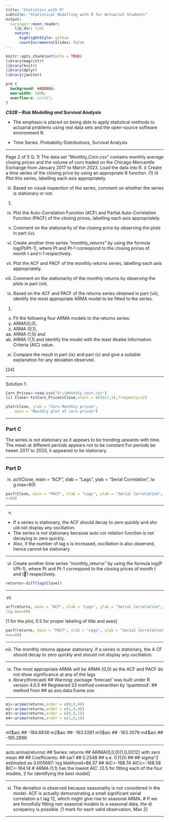 ```yaml
---
title: "Statistics with R"
subtitle: "Statistical Modelling with R for Actuarial Students"
output:
  xaringan::moon_reader:
    lib_dir: libs
    nature:
      highlightStyle: github
      countIncrementalSlides: false
---
```


```r
knitr::opts_chunk$set(echo = TRUE)
library(magrittr)
library(knitr)
library(dplyr)
library(janitor)


```

```css
pre {
  background: #ADD8E6;
  max-width: 100%;
  overflow-x: scroll;
}
```

***CS2B – Risk Modelling and Survival Analysis ***


* The emphasis is placed on being able to apply statistical methods to actuarial problems using real data sets and the open-source software environment R. 

* Time Series. Probability Distributions, Survival Analysis

---

Page 2 of 5
Q. 1)
The data set “Monthly_Corn.csv” contains monthly average closing prices and the volume of corn traded on the Chicago Mercantile Exchange from January 2017 to March 2023. Load the data into R.
i) Create a time series of the closing price by using an appropriate R function.
(1)
ii) Plot this series, labelling each axis appropriately.

iii) Based on visual inspection of the series, comment on whether the series is stationary or not.
(1)
iv) Plot the Auto-Correlation Function (ACF) and Partial Auto-Correlation Function (PACF) of the closing prices, labelling each axis appropriately.

v) Comment on the stationarity of the closing price by observing the plots in part (iv).

vi) Create another time series “monthly_returns” by using the formula log(Pt/Pt-1), where Pt and Pt-1 correspond to the closing prices of month t and t-1 respectively.

vii) Plot the ACF and PACF of the monthly returns series, labelling each axis appropriately.

viii) Comment on the stationarity of the monthly returns by observing the plots in part (vii).

ix) Based on the ACF and PACF of the returns series obtained in part (vii), identify the most appropriate ARMA model to be fitted to the series.
(1)
x) Fit the following four ARMA models to the returns series:
a) ARMA(0,0),
b) ARMA (0,1),
c) ARMA (1,0) and
d) ARMA (1,1)
and identify the model with the least Akaike Information Criteria (AIC) value.

xi) Compare the result in part (ix) and part (x) and give a suitable explanation for any deviation observed.

[24]

---


Solution 1:

```r
Corn_Prices<-read.csv("D:\\Monthly_corn.csv")
(i) Close<-ts(Corn_Prices$Close,start = c(2017,1),frequency=12)
```

```r
plot(Close, ylab = "Corn Monthly prices", 
	main = "Monthly plot of corn prices")

```


---

### Part C

The series is not stationary as it appears to be trending upwards with 
time. The mean at different periods appears not to be constant For periods be
tween 2017 to 2020, it appeared to be stationary.

---

### Part D

(iv) acf(Close, main = "ACF", xlab = "Lags", ylab = "Serial Correlation", la
g.max=60)


```r
pacf(Close, main = "PACF", xlab = "Lags", ylab = "Serial Correlation", lag.ma
x=60)
```


---

(v) 

* If a series is stationary, the ACF should decay to zero quickly and sho
uld not display any oscillation.
* The series is not stationary because auto cor
relation function is not decaying to zero quickly. 
* Also, if the number of lag
s is increased, oscillation is also observed, hence cannot be stationary

---

(vi) Create another time series "monthly_returns" by using the formula log(P
t/Pt-1), where Pt and Pt-1 correspond to the closing prices of month t and t1 respectively.
```r
returns<-diff(log(Close))
```

---

(vii) 

```r
acf(returns, main = "ACF", xlab = "Lags", ylab = "Serial Correlation", 
lag.max=60)
```

[1 for the plot, 0.5 for proper labeling of title and axes]

```r
pacf(returns, main = "PACF", xlab = "Lags", ylab = "Serial Correlation", lag.
max=60)
```

---

(viii) The monthly returns appear stationary. If a series is stationary, the A
CF should decay to zero quickly and should not display any oscillation.
 
---

(ix) The most appropriate ARMA will be ARMA (0,0) as the ACF and PACF do not 
show significance at any of the lags 
(x) library(forecast)
## Warning: package 'forecast' was built under R version 4.0.5
## Registered S3 method overwritten by 'quantmod':
## method from
## as.zoo.data.frame zoo



---

```r
m1<-arima(returns,order = c(0,0,0))
m2<-arima(returns,order = c(1,0,0))
m3<-arima(returns,order = c(0,0,1))
m4<-arima(returns,order = c(1,0,1))

```

---

m1$aic
##  -164.6838
m2$aic
##  -163.5281
m3$aic
##  -163.3079
m4$aic
##  -165.2896

--- 

auto.arima(returns)
## Series: returns 
## ARIMA(0,0,0)(1,0,0)[12] with zero mean 
## 
## Coefficients:
## sar1
## 0.2548
## s.e. 0.1120
## 
## sigma^2 estimated as 0.005687: log likelihood=86.37
## AIC=-168.74 AICc=-168.58 BIC=-164.14
# ARMA (1,1) has the lowest AIC.
[0.5 for fitting each of the four models, 2 for identifying the best model]

---

(xi) The deviation is observed because seasonality is not considered in the 
model. ACF is actually demonstrating a small significant serial correlation a
t lag 12, which might give rise to seasonal ARMA. 
# If we are forcefully fitting non seasonal models to a seasonal data, the di
screpancy is possible.
 [1 mark for each valid observation, Max 2]

---
